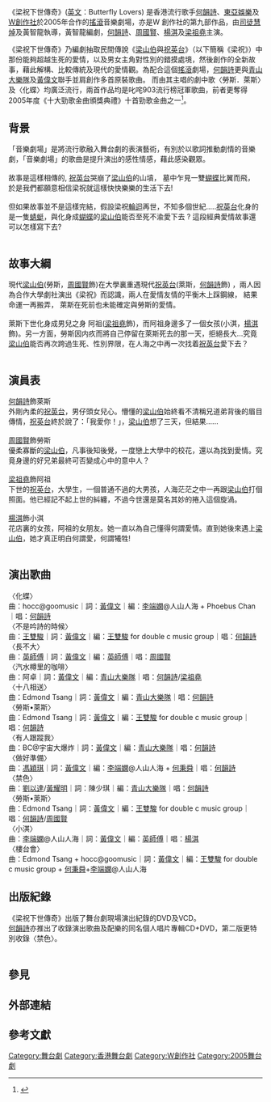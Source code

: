 {{Multiple issues|
{{Copy edit|time=2020-06-22T23:25:54+00:00}}
{{Advert|time=2020-06-22T23:25:54+00:00}}
{{COI|time=2020-06-22T23:25:54+00:00}}

}}
{{Infobox
|name         = Infobox/doc
|bodystyle    = 
|title        =梁祝下世傳奇(舞台劇) <br> Butterfly Lovers


|titlestyle   = 
|image        = 
|imagestyle   = 
|caption      = 
|captionstyle = 
|headerstyle  = background:#ccf;
|labelstyle   = background:#ddf;
|datastyle    = 

|header1=
|label1=表演形式
|data1=[[搖滾|搖滾]]音樂劇場
|header2=
|label2=演出資料
|data2=2005年9月16日至 19 日
香港演藝學院歌劇院 
|header3=
|label3=場次
|data3=7場 
|header4=
|label4=語言
|data4=中文（粵語）
|header5=
|label5=主辦
|data5=[[東亞娛樂|東亞娛樂]]
|header6=
|label6=出品人
|data6=[[廖毅榮|廖毅榮]]
|header7=
|label7=監製
|data7=[[何韻詩|何韻詩]]
|header8=
|label8=導演
|data8=[[司徒慧焯|司徒慧焯]]、[[黄智龍|黄智龍]]
|header9=
|label9=編劇
|data9=[[黄智龍|黄智龍]]
|header10=
|label10=主演
|data10=[[何韻詩|何韻詩]]、[[周國賢|周國賢]]、[[楊淇_(香港演員)|楊淇]]、[[梁祖堯|梁祖堯]]
|header11=
|label11=其他演員
|data11=楊詩敏、禤思敏、黄龍斌、陳嘉儀、張家銘、易峰
|header12=
|label12=音樂總監
|data12=[[何韻詩|何韻詩]]、[[青山大樂隊|青山大樂隊]]([[王雙駿|王雙駿]]、[[李端嫻|李端嫻]]、[[英師傅|英師傅]]、[[何秉舜|何秉舜]])
|header13=
|label13=填詞
|data13=[[黃偉文|黃偉文]]
|header14=
|label14=舞蹈總監
|data14=[[許愿|許愿]]
|header15=
|label15=服裝設計
|data15=[[Henry_Lau|Henry Lau]]
|header16=
|label16=佈景設計
|data16=陳志權
|header17=
|label17=燈光設計
|data17=陳焯華
|header18=
|label18=音響設計
|data18=洪天佑
|header19=
|label19=製作經理
|data19=姚巧玉
|header20=
|label20=舞台監督
|data20=王德瑩
|header21=
|label21=海報攝影
|data21=Sam Wong
|header22=
|label22=海報設計
|data22=25
|header23=
|label23=宣傳統籌
|data23=Selina Kong、Vicky Ng




|belowstyle = background:#ddf;
|below = 
}}

《梁祝下世傳奇》([[英文|英文]]：Butterfly Lovers) 是香港流行歌手[[何韻詩|何韻詩]]、[[東亞娛樂|東亞娛樂]]及[[W創作社|W創作社]]於2005年合作的[[搖滾|搖滾]]音樂劇場，亦是W 創作社的第九部作品，由[[司徒慧焯|司徒慧焯]]及黃智龍執導，黃智龍編劇，[[何韻詩|何韻詩]]、[[周國賢|周國賢]]、[[楊淇_(香港演員)|楊淇]]及[[梁祖堯|梁祖堯]]主演。

《梁祝下世傳奇》乃編劇抽取民間傳說《[[梁山伯|梁山伯]]與[[祝英台|祝英台]]》（以下簡稱《梁祝》）中那份能夠超越生死的愛情，以及男女主角對性別的錯摸處境，然後創作的全新故事，藉此解構、比較傳統及現代的愛情觀。為配合這個[[搖滾|搖滾]]劇場，[[何韻詩|何韻詩]]更與[[青山大樂隊|青山大樂隊]]及[[黃偉文|黃偉文]]聯手並肩創作多首原裝歌曲。 而由其主唱的劇中歌〈勞斯．萊斯〉及〈化蝶〉均廣泛流行，兩首作品均是叱咤903流行榜冠軍歌曲，前者更奪得2005年度《十大勁歌金曲頒獎典禮》十首勁歌金曲之一<ref>{{Cite web |url=https://zh.wikipedia.org/wiki/2005%E5%B9%B4%E5%BA%A6%E5%8D%81%E5%A4%A7%E5%8B%81%E6%AD%8C%E9%87%91%E6%9B%B2%E5%BE%97%E7%8D%8E%E5%90%8D%E5%96%AE |title=存档副本 |accessdate=2015-02-09 |archive-date=2015-03-22 |archive-url=https://web.archive.org/web/20150322073032/http://zh.wikipedia.org/wiki/2005%E5%B9%B4%E5%BA%A6%E5%8D%81%E5%A4%A7%E5%8B%81%E6%AD%8C%E9%87%91%E6%9B%B2%E5%BE%97%E7%8D%8E%E5%90%8D%E5%96%AE |dead-url=no }}</ref>。

==背景==

「音樂劇場」是將流行歌融入舞台劇的表演藝術，有別於以歌詞推動劇情的音樂劇，「音樂劇場」的歌曲是提升演出的感性情感，藉此感染觀眾。<br><br>
故事是這樣相傳的, [[祝英台|祝英台]]哭崩了[[梁山伯|梁山伯]]的山墳， 墓中乍見一雙[[蝴蝶|蝴蝶]]比翼而飛， 於是我們都願意相信梁祝就這樣快快樂樂的生活下去! <br><br>
但如果故事並不是這樣完結，假設梁祝[[輪迴|輪迴]]再世，不知多個世紀.....[[祝英台|祝英台]]化身的是一隻[[蜻蜓|蜻蜓]]，與化身成[[蝴蝶|蝴蝶]]的[[梁山伯|梁山伯]]能否至死不渝愛下去 ?  這段經典愛情故事還可以怎樣寫下去? <br><br>

==故事大綱==

現代[[梁山伯|梁山伯]](勞斯，[[周國賢|周國賢]]飾)在大學裏重遇現代[[祝英台|祝英台]](萊斯，[[何韻詩|何韻詩]]飾) ，兩人因為合作大學劇社演出《梁祝》而認識，兩人在愛情友情的平衡木上踩鋼線， 結果命運一再搬弄， 萊斯在死前也未能確定與勞斯的愛情。<br><br>

萊斯下世化身成男兒之身 阿祖([[梁祖堯|梁祖堯]]飾)，而阿祖身邊多了一個女孩(小淇，[[楊淇_(香港演員)|楊淇]]飾)。另一方面，勞斯因内疚而將自己停留在萊斯死去的那一天，拒絕長大...究竟[[梁山伯|梁山伯]]能否再次跨過生死、性別界限，在人海之中再一次找着[[祝英台|祝英台]]愛下去？<br><br>

==演員表==


[[何韻詩|何韻詩]]飾萊斯<br>
外剛內柔的[[祝英台|祝英台]]，男仔頭女兒心。懵懂的[[梁山伯|梁山伯]]始終看不清稱兄道弟背後的眉目傳情，[[祝英台|祝英台]]終於說了：「我愛你！」，[[梁山伯|梁山伯]]想了三天，但結果...... <br><br>
[[周國賢|周國賢]]飾勞斯<br>
優柔寡斷的[[梁山伯|梁山伯]]，凡事後知後覺，一度戀上大學中的校花，還以為找到愛情。究竟身邊的好兄弟最終可否變成心中的意中人？<br><br>
[[梁祖堯|梁祖堯]]飾阿祖<br>
下世的[[祝英台|祝英台]]，大學生，一個普通不過的大男孩，人海茫茫之中一再跟[[梁山伯|梁山伯]]打個照面。他已經記不起上世的糾纏，不過今世還是莫名其妙的捲入這個旋渦。<br><br>
[[楊淇_(香港演員)|楊淇]]飾小淇<br>
花店裏的女孩，阿祖的女朋友。她一直以為自己懂得何謂愛情。直到她後來遇上[[梁山伯|梁山伯]]，她才真正明白何謂愛，何謂犧牲! <br><br>

==演出歌曲==

〈化蝶〉<br>
曲：hocc@goomusic｜詞：[[黃偉文|黃偉文]]｜編：[[李端嫻|李端嫻]]@人山人海 + Phoebus Chan｜唱：[[何韻詩|何韻詩]]<br>
〈不是吟詩的時候〉<br>
曲：[[王雙駿|王雙駿]]｜詞：[[黃偉文|黃偉文]]｜編：[[王雙駿|王雙駿]] for double c music group｜唱：[[何韻詩|何韻詩]]<br>
〈長不大〉<br>
曲：[[英師傅|英師傅]]｜詞：[[黃偉文|黃偉文]]｜編：[[英師傅|英師傅]]｜唱：[[周國賢|周國賢]]<br>
〈汽水樽里的咖啡〉<br>
曲：阿卓｜詞：[[黃偉文|黃偉文]]｜編：[[青山大樂隊|青山大樂隊]]｜唱：[[何韻詩|何韻詩]]/[[梁祖堯|梁祖堯]]<br>
〈十八相送〉<br>
曲：Edmond Tsang｜詞：[[黃偉文|黃偉文]]｜編：[[青山大樂隊|青山大樂隊]]｜唱：[[何韻詩|何韻詩]]<br>
〈勞斯•萊斯〉<br>
曲：Edmond Tsang｜詞：[[黃偉文|黃偉文]]｜編：[[王雙駿|王雙駿]] for double c music group｜唱：[[何韻詩|何韻詩]]<br>
〈有人跟蹤我〉<br>
曲：BC@宇宙大爆炸｜詞：[[黃偉文|黃偉文]]｜編：[[青山大樂隊|青山大樂隊]]｜唱：[[何韻詩|何韻詩]]<br>
〈做好準備〉<br>
曲：[[馮穎琪|馮穎琪]]｜詞：[[黃偉文|黃偉文]]｜編：[[李端嫻|李端嫻]]@人山人海  + [[何秉舜|何秉舜]]｜唱：[[何韻詩|何韻詩]]<br>
〈禁色〉<br>
曲：[[劉以達|劉以達]]/[[黃耀明|黃耀明]]｜詞：陳少琪｜編：[[青山大樂隊|青山大樂隊]]｜唱：[[何韻詩|何韻詩]]<br>
〈勞斯•萊斯〉<br>
曲：Edmond Tsang｜詞：[[黃偉文|黃偉文]]｜編：[[王雙駿|王雙駿]] for double c music group｜唱：[[何韻詩|何韻詩]]/[[周國賢|周國賢]]<br>
〈小淇〉<br>
曲：[[李端嫻|李端嫻]]@人山人海｜詞：[[黃偉文|黃偉文]]｜編：[[英師傅|英師傅]]｜唱：[[楊淇|楊淇]]<br>
〈樓台會〉<br>
曲：Edmond Tsang + hocc@goomusic｜詞：[[黃偉文|黃偉文]]｜編：[[王雙駿|王雙駿]] for double c music group + [[何秉舜|何秉舜]]+[[李端嫻|李端嫻]]@人山人海<br>


==出版紀錄==

《梁祝下世傳奇》出版了舞台劇現場演出紀錄的DVD及VCD。<br>
[[何韻詩|何韻詩]]亦推出了收錄演出歌曲及配樂的同名個人唱片專輯CD+DVD，第二版更特別收錄〈禁色〉。<br><br>

==參見==

==外部連結==



{{W創作社}}

[[Category:舞台劇|Category:舞台劇]]
[[Category:香港舞台劇|Category:香港舞台劇]]
[[Category:W創作社|Category:W創作社]]
[[Category:2005舞台劇|Category:2005舞台劇]]


==參考文獻==
{{Reflist|2}}